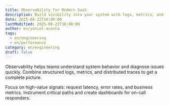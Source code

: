```yaml
---
title: Observability for Modern SaaS
description: Build visibility into your system with logs, metrics, and traces.
date: 2025-08-22T10:00:00
lastModified: 2025-08-22T10:00:00
author: en/yuniel-acosta
tags:
  - en/engineering
  - en/performance
category: en/engineering
draft: false
---
```


Observability helps teams understand system behavior and diagnose issues quickly. Combine structured logs, metrics, and distributed traces to get a complete picture.

Focus on high-value signals: request latency, error rates, and business metrics. Instrument critical paths and create dashboards for on-call responders.
